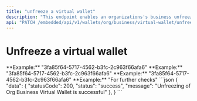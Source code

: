 ```yaml
---
title: "unfreeze a virtual wallet"
description: "This endpoint enables an organizations's business unfreeze a virtual wallet"
api: "PATCH /embedded/api/v1/wallets/org/business/virtual-wallet/unfreeze"
---
```


# Unfreeze a virtual wallet

<ParamField body="orgId" type="string" required>
	**Example:** "3fa85f64-5717-4562-b3fc-2c963f66afa6"
</ParamField>
<ParamField body="businessId" type="string" required>
	**Example:** "3fa85f64-5717-4562-b3fc-2c963f66afa6"
</ParamField>
<ParamField body="walletId" type="string" required>
	**Example:** "3fa85f64-5717-4562-b3fc-2c963f66afa6"
</ParamField>
<ParamField body="reason" type="string" required>
	**Example:** "For further checks"
</ParamField>



<ResponseExample>
```json
{
  "data": {
    "statusCode": 200,
    "status": "success",
    "message": "Unfreezing of Org Business Virtual Wallet is successful"
  },
}
```
</ResponseExample>